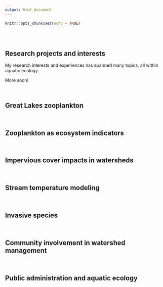 ```yaml
---
output: html_document
---
```


```r
knitr::opts_chunk$set(echo = TRUE)
```

<br>
<br>

## Research projects and interests

My research interests and experiences has spanned many topics, all within aquatic ecology.

More soon! 

<br>

## Great Lakes zooplankton

<br>

## Zooplankton as ecosystem indicators

<br>

## Impervious cover impacts in watersheds

<br>

## Stream temperature modeling

<br>

## Invasive species

<br>

## Community involvement in watershed management

<br>

## Public administration and aquatic ecology

<br>